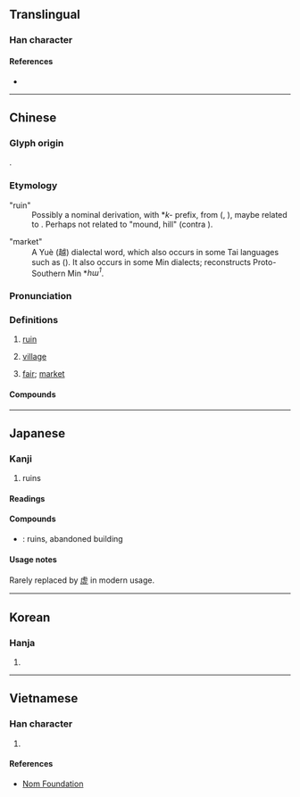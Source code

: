 {{character info}}
==Translingual==

===Han character===
{{Han char|rn=32|rad=土|as=12|sn=15|four=41117|canj=GYPC,GYPM|ids=⿰土虚}}

====References====
* {{Han ref|kx=0238.280|dkj=05457|dj=0477.130|hdz=10479.120|uh=589F|ud=22687|bh=BC56|bd=48214}}

----

==Chinese==
{{zh-forms|s=墟|alt=圩-market}}

===Glyph origin===
{{Han etym}}
{{Han compound|土|虚|ls=psc|c1=s|c2=p|t1=dirt}}.

===Etymology===
;"ruin"
:Possibly a nominal derivation, with *''k-'' prefix, from {{och-l|[[虛]]}} ({{zh-ref|Karlgren, 1958}}, {{zh-ref|Schuessler, 2007}}), maybe related to {{cog|lus|ko||raised ground; bank; mound}}. Perhaps not related to {{och-l|丘}} "mound, hill" (contra {{zh-ref|Wang, 1982}}).

;"market"
:A Yuè (越) dialectal word, which also occurs in some Tai languages such as {{cog|yoy|tr=hɯ<sup>A1</sup>|t=market}} ({{zh-ref|Schuessler, 2007}}). It also occurs in some Min dialects; {{zh-ref|Kwok (2018)}} reconstructs Proto-Southern Min *''hɯ<sup>1</sup>''.

===Pronunciation===
{{zh-pron
|m=xū
|m-s=
|c=heoi1
|c-t=hui1,hui1-4
|c-t_note=hui1 - ruin; hui1-4 - market
|g=
|h=pfs=hî
|j=
|mb=
|md=hṳ̆
|mn=xm,zz:hi/qz:hir/xm:hu
|mn-t=he1
|w=
|x=
|mc=y
|oc=y
|cat=n
}}

===Definitions===
{{zh-hanzi}}

# [[ruin]]
#: {{zh-x|^殷墟|Yinxu (ruins of the last capital of the Shang dynasty)}}
# {{lb|zh|literary}} [[village]]
# [[fair]]; [[market]]
#: {{zh-x|趁墟|to go to a '''market'''|C}}

====Compounds====
{{zh-der|墟落|墟墓|墟市|廢墟|宗廟丘墟|墟里|丘墟|殷墟|社稷為墟|破墟|殷墟書契|村墟|殷墟卜辭|歸墟|華屋丘墟|趁墟|趕墟}}

----

==Japanese==

===Kanji===
{{ja-kanji|grade=|rs=土12}}

# ruins

====Readings====
{{ja-readings
|goon=こ
|kanon=きょ
|kun=あと-
}}

====Compounds====
* {{ja-r|廃墟|はいきょ}}: ruins, abandoned building

====Usage notes====
Rarely replaced by [[虚]] in modern usage.

----

==Korean==

===Hanja===
{{ko-hanja|hangeul=허|rv=heo|mr=hŏ}}

# {{rfdef|ko|sort=土12}}

----

==Vietnamese==

===Han character===
{{vi-readings|reading=hư, khư|rs=土12}}

# {{rfdef|vi|sort=土12}}

====References====
* [http://nomfoundation.org/common/nom_details.php?codepoint=589f Nom Foundation]
